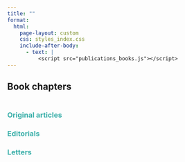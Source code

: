 ```yaml
---
title: ""
format:
  html:
    page-layout: custom
    css: styles_index.css
    include-after-body:
      - text: |
          <script src="publications_books.js"></script>
---
```

<script src="https://kit.fontawesome.com/caafde3ada.js" crossorigin="anonymous"></script>
<style>
/* Existing styles */
.year-ribbon {
    display: flex;
    flex-wrap: wrap;
    justify-content: left;
    gap: 10px;
    margin-top: 20px;
    margin-bottom: 20px;
    width: 200%;
}
.year-button {
    padding: 5px 10px;
    background-color: white;
    color: #17252a;
    border: none;
    cursor: pointer;
    transition: background-color 0.3s;
}
.year-button:hover, .year-button.active {
    background-color: white;
    color: #3aafa9;
}
.publications-list {
    margin-top: 20px;
}
.publication-item {
    margin-bottom: 15px;
    display: none;
    border-bottom: 1px solid #eee;
    padding-bottom: 15px;
}
.publication-item.active {
    display: block;
}
.publication-item a {
    color: #3aafa9;
    text-decoration: none;
    transition: color 0.3s ease;
}
.publication-item a:hover {
    text-decoration: none;
}

.accompany a {
    color: #3aafa9; /* Change this to your desired color */
    text-decoration: none;
    transition: color 0.3s ease;
}

.accompany a:hover {
    color: #2b7a78; /* Change this to your desired hover color */
    text-decoration: none;
}

</style>

:::{.container-fluid}
:::{.content-wrapper}
:::{.text-content .custom-text-container}

::: {.social-buttons}
<a href="https://orcid.org/0000-0002-4853-9377" class="btn-social" aria-label="ORCID"><i class="fab fa-orcid"></i></a>
<a href="https://scholar.google.com/citations?user=I8I6g0IAAAAJ&hl=en" class="btn-social" aria-label="Google Scholar"><i class="fas fa-graduation-cap"></i></a>
:::

::: {.title}

## Book chapters

:::

<div class="year-ribbon">
<!-- Year buttons will be dynamically added here -->
</div>

<div class="publications-list">
<!-- Publication items will be dynamically added here -->
</div>

::: {.accompany}

### [Original articles](publist.qmd)

:::

::: {.accompany}

### [Editorials](eds.qmd)

:::

::: {.accompany}

### [Letters](letters.qmd)

:::

:::
:::
:::

<script>
document.addEventListener('DOMContentLoaded', function() {
    var acc = document.getElementsByClassName("accordion-header");
    for (var i = 0; i < acc.length; i++) {
        acc[i].addEventListener("click", function() {
            this.classList.toggle("active");
            var panel = this.nextElementSibling;
            if (panel.style.maxHeight) {
                panel.style.maxHeight = null;
                panel.classList.remove("active");
            } else {
                panel.style.maxHeight = panel.scrollHeight + "px";
                panel.classList.add("active");
            }
        });
    }
});
</script>
